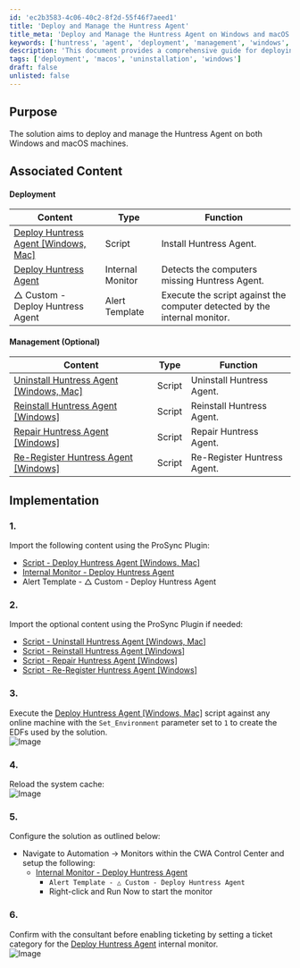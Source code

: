 ```yaml
---
id: 'ec2b3583-4c06-40c2-8f2d-55f46f7aeed1'
title: 'Deploy and Manage the Huntress Agent'
title_meta: 'Deploy and Manage the Huntress Agent on Windows and macOS'
keywords: ['huntress', 'agent', 'deployment', 'management', 'windows', 'macos']
description: 'This document provides a comprehensive guide for deploying and managing the Huntress Agent on both Windows and macOS machines, including installation, uninstallation, and repair processes, along with associated content for effective monitoring and management.'
tags: ['deployment', 'macos', 'uninstallation', 'windows']
draft: false
unlisted: false
---
```

## Purpose

The solution aims to deploy and manage the Huntress Agent on both Windows and macOS machines.

## Associated Content 

#### Deployment 

| Content                                                                 | Type            | Function                                   |
|-------------------------------------------------------------------------|-----------------|--------------------------------------------|
| [Deploy Huntress Agent [Windows, Mac]](https://proval.itglue.com/DOC-5078775-16803042) | Script          | Install Huntress Agent.                   |
| [Deploy Huntress Agent](https://proval.itglue.com/DOC-5078775-16803099) | Internal Monitor | Detects the computers missing Huntress Agent. |
| △ Custom - Deploy Huntress Agent                                         | Alert Template   | Execute the script against the computer detected by the internal monitor. |

#### Management (Optional) 

| Content                                                                  | Type   | Function                                   |
|--------------------------------------------------------------------------|--------|--------------------------------------------|
| [Uninstall Huntress Agent [Windows, Mac]](https://proval.itglue.com/DOC-5078775-16803043) | Script | Uninstall Huntress Agent.                 |
| [Reinstall Huntress Agent [Windows]](https://proval.itglue.com/DOC-5078775-16803004) | Script | Reinstall Huntress Agent.                 |
| [Repair Huntress Agent [Windows]](https://proval.itglue.com/DOC-5078775-16803032) | Script | Repair Huntress Agent.                    |
| [Re-Register Huntress Agent [Windows]](https://proval.itglue.com/DOC-5078775-16803247) | Script | Re-Register Huntress Agent.               |

## Implementation 

### 1.
Import the following content using the ProSync Plugin:
- [Script - Deploy Huntress Agent [Windows, Mac]](https://proval.itglue.com/DOC-5078775-16803042) 
- [Internal Monitor - Deploy Huntress Agent](https://proval.itglue.com/DOC-5078775-16803099) 
- Alert Template - △ Custom - Deploy Huntress Agent

### 2.
Import the optional content using the ProSync Plugin if needed: 
- [Script - Uninstall Huntress Agent [Windows, Mac]](https://proval.itglue.com/DOC-5078775-16803043) 
- [Script - Reinstall Huntress Agent [Windows]](https://proval.itglue.com/DOC-5078775-16803004) 
- [Script - Repair Huntress Agent [Windows]](https://proval.itglue.com/DOC-5078775-16803032) 
- [Script - Re-Register Huntress Agent [Windows]](https://proval.itglue.com/DOC-5078775-16803247) 

### 3.
Execute the [Deploy Huntress Agent [Windows, Mac]](https://proval.itglue.com/DOC-5078775-16803042) script against any online machine with the `Set_Environment` parameter set to `1` to create the EDFs used by the solution.  
![Image](../../static/img/Huntress-Agent-Management/image_1.png)

### 4.
Reload the system cache:  
![Image](../../static/img/Huntress-Agent-Management/image_2.png)

### 5.
Configure the solution as outlined below:
- Navigate to Automation → Monitors within the CWA Control Center and setup the following:
  - [Internal Monitor - Deploy Huntress Agent](https://proval.itglue.com/DOC-5078775-16803099) 
    - `Alert Template - △ Custom - Deploy Huntress Agent`
    - Right-click and Run Now to start the monitor

### 6.
Confirm with the consultant before enabling ticketing by setting a ticket category for the [Deploy Huntress Agent](https://proval.itglue.com/DOC-5078775-16803099) internal monitor.  
![Image](../../static/img/Huntress-Agent-Management/image_3.png)











